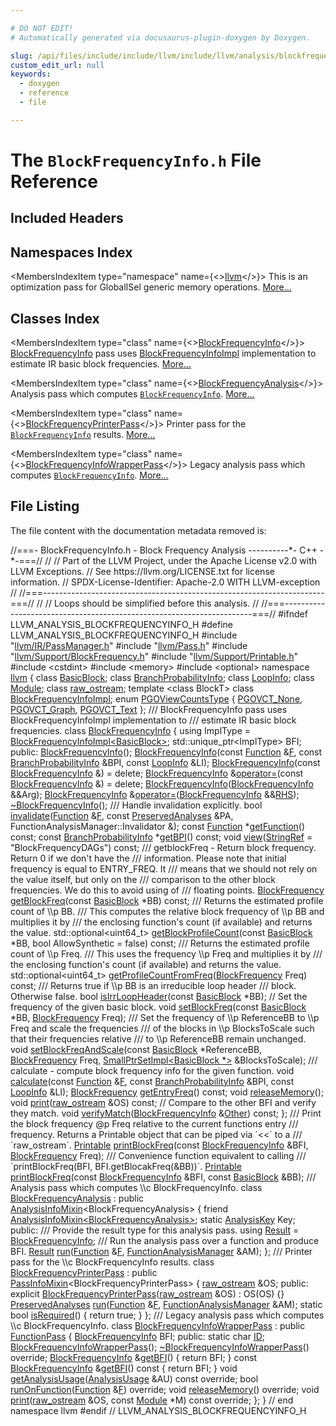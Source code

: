 ```yaml
---

# DO NOT EDIT!
# Automatically generated via docusaurus-plugin-doxygen by Doxygen.

slug: /api/files/include/include/llvm/include/llvm/analysis/blockfrequencyinfo-h
custom_edit_url: null
keywords:
  - doxygen
  - reference
  - file

---
```





# The `BlockFrequencyInfo.h` File Reference

<DoxygenPage pluginConfig={pluginConfig}>



## Included Headers

<IncludesList>
<IncludesListItem
  filePath="llvm/IR/PassManager.h"
  permalink="/docs/api/files/include/include/llvm/include/llvm/ir/passmanager-h"
  isLocal="true" />
<IncludesListItem
  filePath="llvm/Pass.h"
  permalink="/docs/api/files/include/include/llvm/pass-h"
  isLocal="true" />
<IncludesListItem
  filePath="llvm/Support/BlockFrequency.h"
  permalink="/docs/api/files/include/include/llvm/include/llvm/support/blockfrequency-h"
  isLocal="true" />
<IncludesListItem
  filePath="llvm/Support/Printable.h"
  permalink="/docs/api/files/include/include/llvm/include/llvm/support/printable-h"
  isLocal="true" />
<IncludesListItem
  filePath="cstdint"
  permalink=""
  isLocal="false" />
<IncludesListItem
  filePath="memory"
  permalink=""
  isLocal="false" />
<IncludesListItem
  filePath="optional"
  permalink=""
  isLocal="false" />
</IncludesList>

## Namespaces Index

<MembersIndex>

<MembersIndexItem
  type="namespace"
  name={<><a href="/docs/api/namespaces/llvm">llvm</a></>}>
This is an optimization pass for GlobalISel generic memory operations. <a href="/docs/api/namespaces/llvm/#details">More...</a>
</MembersIndexItem>

</MembersIndex>

## Classes Index

<MembersIndex>

<MembersIndexItem
  type="class"
  name={<><a href="/docs/api/classes/llvm/blockfrequencyinfo">BlockFrequencyInfo</a></>}>
<a href="/docs/api/classes/llvm/blockfrequencyinfo">BlockFrequencyInfo</a> pass uses <a href="/docs/api/classes/llvm/blockfrequencyinfoimpl">BlockFrequencyInfoImpl</a> implementation to estimate IR basic block frequencies. <a href="/docs/api/classes/llvm/blockfrequencyinfo/#details">More...</a>
</MembersIndexItem>

<MembersIndexItem
  type="class"
  name={<><a href="/docs/api/classes/llvm/blockfrequencyanalysis">BlockFrequencyAnalysis</a></>}>
Analysis pass which computes <code><a href="/docs/api/classes/llvm/blockfrequencyinfo">BlockFrequencyInfo</a></code>. <a href="/docs/api/classes/llvm/blockfrequencyanalysis/#details">More...</a>
</MembersIndexItem>

<MembersIndexItem
  type="class"
  name={<><a href="/docs/api/classes/llvm/blockfrequencyprinterpass">BlockFrequencyPrinterPass</a></>}>
Printer pass for the <code><a href="/docs/api/classes/llvm/blockfrequencyinfo">BlockFrequencyInfo</a></code> results. <a href="/docs/api/classes/llvm/blockfrequencyprinterpass/#details">More...</a>
</MembersIndexItem>

<MembersIndexItem
  type="class"
  name={<><a href="/docs/api/classes/llvm/blockfrequencyinfowrapperpass">BlockFrequencyInfoWrapperPass</a></>}>
Legacy analysis pass which computes <code><a href="/docs/api/classes/llvm/blockfrequencyinfo">BlockFrequencyInfo</a></code>. <a href="/docs/api/classes/llvm/blockfrequencyinfowrapperpass/#details">More...</a>
</MembersIndexItem>

</MembersIndex>


## File Listing

The file content with the documentation metadata removed is:

<ProgramListing>

<Link id="l00001" /><CodeLine lineNumber="1"><span class="doxyHighlightComment">//===- BlockFrequencyInfo.h - Block Frequency Analysis ----------&#42;- C++ -&#42;-===//</span></CodeLine>
<Link id="l00002" /><CodeLine lineNumber="2"><span class="doxyHighlightComment">//</span></CodeLine>
<Link id="l00003" /><CodeLine lineNumber="3"><span class="doxyHighlightComment">// Part of the LLVM Project, under the Apache License v2.0 with LLVM Exceptions.</span></CodeLine>
<Link id="l00004" /><CodeLine lineNumber="4"><span class="doxyHighlightComment">// See https://llvm.org/LICENSE.txt for license information.</span></CodeLine>
<Link id="l00005" /><CodeLine lineNumber="5"><span class="doxyHighlightComment">// SPDX-License-Identifier: Apache-2.0 WITH LLVM-exception</span></CodeLine>
<Link id="l00006" /><CodeLine lineNumber="6"><span class="doxyHighlightComment">//</span></CodeLine>
<Link id="l00007" /><CodeLine lineNumber="7"><span class="doxyHighlightComment">//===----------------------------------------------------------------------===//</span></CodeLine>
<Link id="l00008" /><CodeLine lineNumber="8"><span class="doxyHighlightComment">//</span></CodeLine>
<Link id="l00009" /><CodeLine lineNumber="9"><span class="doxyHighlightComment">// Loops should be simplified before this analysis.</span></CodeLine>
<Link id="l00010" /><CodeLine lineNumber="10"><span class="doxyHighlightComment">//</span></CodeLine>
<Link id="l00011" /><CodeLine lineNumber="11"><span class="doxyHighlightComment">//===----------------------------------------------------------------------===//</span></CodeLine>
<Link id="l00012" /><CodeLine lineNumber="12"></CodeLine>
<Link id="l00013" /><CodeLine lineNumber="13"><span class="doxyHighlightPreprocessor">#ifndef LLVM&#95;ANALYSIS&#95;BLOCKFREQUENCYINFO&#95;H</span></CodeLine>
<Link id="l00014" /><CodeLine lineNumber="14"><span class="doxyHighlightPreprocessor">#define LLVM&#95;ANALYSIS&#95;BLOCKFREQUENCYINFO&#95;H</span></CodeLine>
<Link id="l00015" /><CodeLine lineNumber="15"></CodeLine>
<Link id="l00016" /><CodeLine lineNumber="16"><span class="doxyHighlightPreprocessor">#include &quot;<a href="/docs/api/files/include/include/llvm/include/llvm/ir/passmanager-h">llvm/IR/PassManager.h</a>&quot;</span></CodeLine>
<Link id="l00017" /><CodeLine lineNumber="17"><span class="doxyHighlightPreprocessor">#include &quot;<a href="/docs/api/files/include/include/llvm/pass-h">llvm/Pass.h</a>&quot;</span></CodeLine>
<Link id="l00018" /><CodeLine lineNumber="18"><span class="doxyHighlightPreprocessor">#include &quot;<a href="/docs/api/files/include/include/llvm/include/llvm/support/blockfrequency-h">llvm/Support/BlockFrequency.h</a>&quot;</span></CodeLine>
<Link id="l00019" /><CodeLine lineNumber="19"><span class="doxyHighlightPreprocessor">#include &quot;<a href="/docs/api/files/include/include/llvm/include/llvm/support/printable-h">llvm/Support/Printable.h</a>&quot;</span></CodeLine>
<Link id="l00020" /><CodeLine lineNumber="20"><span class="doxyHighlightPreprocessor">#include &lt;cstdint&gt;</span></CodeLine>
<Link id="l00021" /><CodeLine lineNumber="21"><span class="doxyHighlightPreprocessor">#include &lt;memory&gt;</span></CodeLine>
<Link id="l00022" /><CodeLine lineNumber="22"><span class="doxyHighlightPreprocessor">#include &lt;optional&gt;</span></CodeLine>
<Link id="l00023" /><CodeLine lineNumber="23"></CodeLine>
<Link id="l00024" /><CodeLine lineNumber="24"><span class="doxyHighlightKeyword">namespace </span><span class="doxyHighlight"><a href="/docs/api/namespaces/llvm">llvm</a> &#123;</span></CodeLine>
<Link id="l00025" /><CodeLine lineNumber="25"></CodeLine>
<Link id="l00026" /><CodeLine lineNumber="26"><span class="doxyHighlightKeyword">class </span><span class="doxyHighlight"><a href="/docs/api/classes/llvm/basicblock">BasicBlock</a>;</span></CodeLine>
<Link id="l00027" /><CodeLine lineNumber="27"><span class="doxyHighlightKeyword">class </span><span class="doxyHighlight"><a href="/docs/api/classes/llvm/branchprobabilityinfo">BranchProbabilityInfo</a>;</span></CodeLine>
<Link id="l00028" /><CodeLine lineNumber="28"><span class="doxyHighlightKeyword">class </span><span class="doxyHighlight"><a href="/docs/api/classes/llvm/loopinfo">LoopInfo</a>;</span></CodeLine>
<Link id="l00029" /><CodeLine lineNumber="29"><span class="doxyHighlightKeyword">class </span><span class="doxyHighlight"><a href="/docs/api/classes/llvm/module">Module</a>;</span></CodeLine>
<Link id="l00030" /><CodeLine lineNumber="30"><span class="doxyHighlightKeyword">class </span><span class="doxyHighlight"><a href="/docs/api/classes/llvm/raw-ostream">raw&#95;ostream</a>;</span></CodeLine>
<Link id="l00031" /><CodeLine lineNumber="31"><span class="doxyHighlightKeyword">template</span><span class="doxyHighlight"> &lt;</span><span class="doxyHighlightKeyword">class</span><span class="doxyHighlight"> BlockT&gt; </span><span class="doxyHighlightKeyword">class </span><span class="doxyHighlight"><a href="/docs/api/classes/llvm/blockfrequencyinfoimpl">BlockFrequencyInfoImpl</a>;</span></CodeLine>
<Link id="l00032" /><CodeLine lineNumber="32"></CodeLine>
<Link id="l00033" /><CodeLine lineNumber="33" lineLink="/docs/api/namespaces/llvm/#a726a37ae665057b176aba58871cf0616a006586d50ef1cc2441c651e5e0653c4e"><span class="doxyHighlightKeyword">enum</span><span class="doxyHighlight"> <a href="/docs/api/namespaces/llvm/#a726a37ae665057b176aba58871cf0616">PGOViewCountsType</a> &#123; <a href="/docs/api/namespaces/llvm/#a726a37ae665057b176aba58871cf0616a3c9596b568bb5b8379c7242004e4a70a">PGOVCT&#95;None</a>, <a href="/docs/api/namespaces/llvm/#a726a37ae665057b176aba58871cf0616a006586d50ef1cc2441c651e5e0653c4e">PGOVCT&#95;Graph</a>, <a href="/docs/api/namespaces/llvm/#a726a37ae665057b176aba58871cf0616ac7b397abc7fb6a7e89be33a420289bc8">PGOVCT&#95;Text</a> &#125;;</span></CodeLine>
<Link id="l00034" /><CodeLine lineNumber="34"></CodeLine>
<Link id="l00035" /><CodeLine lineNumber="35"><span class="doxyHighlightComment">/// BlockFrequencyInfo pass uses BlockFrequencyInfoImpl implementation to</span></CodeLine>
<Link id="l00036" /><CodeLine lineNumber="36"><span class="doxyHighlightComment">/// estimate IR basic block frequencies.</span></CodeLine>
<Link id="l00037" /><CodeLine lineNumber="37" lineLink="/docs/api/classes/llvm/blockfrequencyinfo"><span class="doxyHighlightKeyword">class </span><span class="doxyHighlight"><a href="/docs/api/classes/llvm/blockfrequencyinfo/#a63f02875db1a565606e8eea6bb05db1b">BlockFrequencyInfo</a> &#123;</span></CodeLine>
<Link id="l00038" /><CodeLine lineNumber="38"><span class="doxyHighlight">  </span><span class="doxyHighlightKeyword">using </span><span class="doxyHighlight">ImplType = <a href="/docs/api/classes/llvm/blockfrequencyinfoimpl">BlockFrequencyInfoImpl&lt;BasicBlock&gt;</a>;</span></CodeLine>
<Link id="l00039" /><CodeLine lineNumber="39"></CodeLine>
<Link id="l00040" /><CodeLine lineNumber="40"><span class="doxyHighlight">  std::unique&#95;ptr&lt;ImplType&gt; BFI;</span></CodeLine>
<Link id="l00041" /><CodeLine lineNumber="41"></CodeLine>
<Link id="l00042" /><CodeLine lineNumber="42"><span class="doxyHighlightKeyword">public</span><span class="doxyHighlight">:</span></CodeLine>
<Link id="l00043" /><CodeLine lineNumber="43" lineLink="/docs/api/classes/llvm/blockfrequencyinfo/#a63f02875db1a565606e8eea6bb05db1b"><span class="doxyHighlight">  <a href="/docs/api/classes/llvm/blockfrequencyinfo/#a63f02875db1a565606e8eea6bb05db1b">BlockFrequencyInfo</a>();</span></CodeLine>
<Link id="l00044" /><CodeLine lineNumber="44"><span class="doxyHighlight">  <a href="/docs/api/classes/llvm/blockfrequencyinfo/#a63f02875db1a565606e8eea6bb05db1b">BlockFrequencyInfo</a>(</span><span class="doxyHighlightKeyword">const</span><span class="doxyHighlight"> <a href="/docs/api/classes/llvm/function">Function</a> &amp;<a href="/docs/api/files/lib/lib/support/md5-cpp/#a96d73bbd7af15cb1fc38c3f4a3bd82e9">F</a>, </span><span class="doxyHighlightKeyword">const</span><span class="doxyHighlight"> <a href="/docs/api/classes/llvm/branchprobabilityinfo">BranchProbabilityInfo</a> &amp;BPI,</span></CodeLine>
<Link id="l00045" /><CodeLine lineNumber="45"><span class="doxyHighlight">                     </span><span class="doxyHighlightKeyword">const</span><span class="doxyHighlight"> <a href="/docs/api/classes/llvm/loopinfo">LoopInfo</a> &amp;LI);</span></CodeLine>
<Link id="l00046" /><CodeLine lineNumber="46" lineLink="/docs/api/classes/llvm/blockfrequencyinfo/#afd2bac681140481173c55877752d2886"><span class="doxyHighlight">  <a href="/docs/api/classes/llvm/blockfrequencyinfo/#afd2bac681140481173c55877752d2886">BlockFrequencyInfo</a>(</span><span class="doxyHighlightKeyword">const</span><span class="doxyHighlight"> <a href="/docs/api/classes/llvm/blockfrequencyinfo/#a63f02875db1a565606e8eea6bb05db1b">BlockFrequencyInfo</a> &amp;) = </span><span class="doxyHighlightKeyword">delete</span><span class="doxyHighlight">;</span></CodeLine>
<Link id="l00047" /><CodeLine lineNumber="47" lineLink="/docs/api/classes/llvm/blockfrequencyinfo/#a557c1b880e465c1e2cdb22603d079d82"><span class="doxyHighlight">  <a href="/docs/api/classes/llvm/blockfrequencyinfo/#a63f02875db1a565606e8eea6bb05db1b">BlockFrequencyInfo</a> &amp;<a href="/docs/api/classes/llvm/blockfrequencyinfo/#a557c1b880e465c1e2cdb22603d079d82">operator=</a>(</span><span class="doxyHighlightKeyword">const</span><span class="doxyHighlight"> <a href="/docs/api/classes/llvm/blockfrequencyinfo/#a63f02875db1a565606e8eea6bb05db1b">BlockFrequencyInfo</a> &amp;) = </span><span class="doxyHighlightKeyword">delete</span><span class="doxyHighlight">;</span></CodeLine>
<Link id="l00048" /><CodeLine lineNumber="48"><span class="doxyHighlight">  <a href="/docs/api/classes/llvm/blockfrequencyinfo/#a63f02875db1a565606e8eea6bb05db1b">BlockFrequencyInfo</a>(<a href="/docs/api/classes/llvm/blockfrequencyinfo/#a63f02875db1a565606e8eea6bb05db1b">BlockFrequencyInfo</a> &amp;&amp;Arg);</span></CodeLine>
<Link id="l00049" /><CodeLine lineNumber="49"><span class="doxyHighlight">  <a href="/docs/api/classes/llvm/blockfrequencyinfo/#a63f02875db1a565606e8eea6bb05db1b">BlockFrequencyInfo</a> &amp;<a href="/docs/api/classes/llvm/blockfrequencyinfo/#a557c1b880e465c1e2cdb22603d079d82">operator=</a>(<a href="/docs/api/classes/llvm/blockfrequencyinfo/#a63f02875db1a565606e8eea6bb05db1b">BlockFrequencyInfo</a> &amp;&amp;<a href="/docs/api/files/lib/lib/target/lib/target/x86/x86partialreduction-cpp/#a87b8bfbbe9d8f7146d7f20a5fb42efd0">RHS</a>);</span></CodeLine>
<Link id="l00050" /><CodeLine lineNumber="50" lineLink="/docs/api/classes/llvm/blockfrequencyinfo/#a1866a9f48f05827180a76af09f9fd59d"><span class="doxyHighlight">  <a href="/docs/api/classes/llvm/blockfrequencyinfo/#a1866a9f48f05827180a76af09f9fd59d">~BlockFrequencyInfo</a>();</span></CodeLine>
<Link id="l00051" /><CodeLine lineNumber="51"></CodeLine>
<Link id="l00052" /><CodeLine lineNumber="52"><span class="doxyHighlightComment">  /// Handle invalidation explicitly.</span></CodeLine>
<Link id="l00053" /><CodeLine lineNumber="53"><span class="doxyHighlight">  </span><span class="doxyHighlightKeywordType">bool</span><span class="doxyHighlight"> <a href="/docs/api/classes/llvm/blockfrequencyinfo/#ada47feae78e3f75c04c5474d5d805b09">invalidate</a>(<a href="/docs/api/classes/llvm/function">Function</a> &amp;<a href="/docs/api/files/lib/lib/support/md5-cpp/#a96d73bbd7af15cb1fc38c3f4a3bd82e9">F</a>, </span><span class="doxyHighlightKeyword">const</span><span class="doxyHighlight"> <a href="/docs/api/classes/llvm/preservedanalyses">PreservedAnalyses</a> &amp;PA,</span></CodeLine>
<Link id="l00054" /><CodeLine lineNumber="54"><span class="doxyHighlight">                  FunctionAnalysisManager::Invalidator &amp;);</span></CodeLine>
<Link id="l00055" /><CodeLine lineNumber="55"></CodeLine>
<Link id="l00056" /><CodeLine lineNumber="56"><span class="doxyHighlight">  </span><span class="doxyHighlightKeyword">const</span><span class="doxyHighlight"> <a href="/docs/api/classes/llvm/function">Function</a> &#42;<a href="/docs/api/classes/llvm/blockfrequencyinfo/#a1e347b3d4af60ff4752900497cb60fbb">getFunction</a>() </span><span class="doxyHighlightKeyword">const</span><span class="doxyHighlight">;</span></CodeLine>
<Link id="l00057" /><CodeLine lineNumber="57"><span class="doxyHighlight">  </span><span class="doxyHighlightKeyword">const</span><span class="doxyHighlight"> <a href="/docs/api/classes/llvm/branchprobabilityinfo">BranchProbabilityInfo</a> &#42;<a href="/docs/api/classes/llvm/blockfrequencyinfo/#a890d37fd94628447295e95a4ed325fc8">getBPI</a>() </span><span class="doxyHighlightKeyword">const</span><span class="doxyHighlight">;</span></CodeLine>
<Link id="l00058" /><CodeLine lineNumber="58"><span class="doxyHighlight">  </span><span class="doxyHighlightKeywordType">void</span><span class="doxyHighlight"> <a href="/docs/api/classes/llvm/blockfrequencyinfo/#a69b85e6e41851b721a5bc1adc3d2f661">view</a>(<a href="/docs/api/classes/llvm/stringref">StringRef</a> = </span><span class="doxyHighlightStringLiteral">&quot;BlockFrequencyDAGs&quot;</span><span class="doxyHighlight">) </span><span class="doxyHighlightKeyword">const</span><span class="doxyHighlight">;</span></CodeLine>
<Link id="l00059" /><CodeLine lineNumber="59"></CodeLine>
<Link id="l00060" /><CodeLine lineNumber="60"><span class="doxyHighlightComment">  /// getblockFreq - Return block frequency. Return 0 if we don&#39;t have the</span></CodeLine>
<Link id="l00061" /><CodeLine lineNumber="61"><span class="doxyHighlightComment">  /// information. Please note that initial frequency is equal to ENTRY&#95;FREQ. It</span></CodeLine>
<Link id="l00062" /><CodeLine lineNumber="62"><span class="doxyHighlightComment">  /// means that we should not rely on the value itself, but only on the</span></CodeLine>
<Link id="l00063" /><CodeLine lineNumber="63"><span class="doxyHighlightComment">  /// comparison to the other block frequencies. We do this to avoid using of</span></CodeLine>
<Link id="l00064" /><CodeLine lineNumber="64"><span class="doxyHighlightComment">  /// floating points.</span></CodeLine>
<Link id="l00065" /><CodeLine lineNumber="65"><span class="doxyHighlight">  <a href="/docs/api/classes/llvm/blockfrequency">BlockFrequency</a> <a href="/docs/api/classes/llvm/blockfrequencyinfo/#ab8b72c18add22acd827f7a6cd1ff1bff">getBlockFreq</a>(</span><span class="doxyHighlightKeyword">const</span><span class="doxyHighlight"> <a href="/docs/api/classes/llvm/basicblock">BasicBlock</a> &#42;BB) </span><span class="doxyHighlightKeyword">const</span><span class="doxyHighlight">;</span></CodeLine>
<Link id="l00066" /><CodeLine lineNumber="66"></CodeLine>
<Link id="l00067" /><CodeLine lineNumber="67"><span class="doxyHighlightComment">  /// Returns the estimated profile count of \\p BB.</span></CodeLine>
<Link id="l00068" /><CodeLine lineNumber="68"><span class="doxyHighlightComment">  /// This computes the relative block frequency of \\p BB and multiplies it by</span></CodeLine>
<Link id="l00069" /><CodeLine lineNumber="69"><span class="doxyHighlightComment">  /// the enclosing function&#39;s count (if available) and returns the value.</span></CodeLine>
<Link id="l00070" /><CodeLine lineNumber="70"><span class="doxyHighlight">  std::optional&lt;uint64&#95;t&gt;</span></CodeLine>
<Link id="l00071" /><CodeLine lineNumber="71"><span class="doxyHighlight">  <a href="/docs/api/classes/llvm/blockfrequencyinfo/#a45e6b2c5c4e59ddc05ad9a2685706e75">getBlockProfileCount</a>(</span><span class="doxyHighlightKeyword">const</span><span class="doxyHighlight"> <a href="/docs/api/classes/llvm/basicblock">BasicBlock</a> &#42;BB, </span><span class="doxyHighlightKeywordType">bool</span><span class="doxyHighlight"> AllowSynthetic = </span><span class="doxyHighlightKeyword">false</span><span class="doxyHighlight">) </span><span class="doxyHighlightKeyword">const</span><span class="doxyHighlight">;</span></CodeLine>
<Link id="l00072" /><CodeLine lineNumber="72"></CodeLine>
<Link id="l00073" /><CodeLine lineNumber="73"><span class="doxyHighlightComment">  /// Returns the estimated profile count of \\p Freq.</span></CodeLine>
<Link id="l00074" /><CodeLine lineNumber="74"><span class="doxyHighlightComment">  /// This uses the frequency \\p Freq and multiplies it by</span></CodeLine>
<Link id="l00075" /><CodeLine lineNumber="75"><span class="doxyHighlightComment">  /// the enclosing function&#39;s count (if available) and returns the value.</span></CodeLine>
<Link id="l00076" /><CodeLine lineNumber="76"><span class="doxyHighlight">  std::optional&lt;uint64&#95;t&gt; <a href="/docs/api/classes/llvm/blockfrequencyinfo/#a02c90557d0de0a6573903a55ef08f20d">getProfileCountFromFreq</a>(<a href="/docs/api/classes/llvm/blockfrequency">BlockFrequency</a> Freq) </span><span class="doxyHighlightKeyword">const</span><span class="doxyHighlight">;</span></CodeLine>
<Link id="l00077" /><CodeLine lineNumber="77"></CodeLine>
<Link id="l00078" /><CodeLine lineNumber="78"><span class="doxyHighlightComment">  /// Returns true if \\p BB is an irreducible loop header</span></CodeLine>
<Link id="l00079" /><CodeLine lineNumber="79"><span class="doxyHighlightComment">  /// block. Otherwise false.</span></CodeLine>
<Link id="l00080" /><CodeLine lineNumber="80"><span class="doxyHighlight">  </span><span class="doxyHighlightKeywordType">bool</span><span class="doxyHighlight"> <a href="/docs/api/classes/llvm/blockfrequencyinfo/#a0057533e78de6c22b6d3dd3ae3ec0b5f">isIrrLoopHeader</a>(</span><span class="doxyHighlightKeyword">const</span><span class="doxyHighlight"> <a href="/docs/api/classes/llvm/basicblock">BasicBlock</a> &#42;BB);</span></CodeLine>
<Link id="l00081" /><CodeLine lineNumber="81"></CodeLine>
<Link id="l00082" /><CodeLine lineNumber="82"><span class="doxyHighlight">  </span><span class="doxyHighlightComment">// Set the frequency of the given basic block.</span></CodeLine>
<Link id="l00083" /><CodeLine lineNumber="83"><span class="doxyHighlight">  </span><span class="doxyHighlightKeywordType">void</span><span class="doxyHighlight"> <a href="/docs/api/classes/llvm/blockfrequencyinfo/#a13f090421b36f5795113215ab6c507ce">setBlockFreq</a>(</span><span class="doxyHighlightKeyword">const</span><span class="doxyHighlight"> <a href="/docs/api/classes/llvm/basicblock">BasicBlock</a> &#42;BB, <a href="/docs/api/classes/llvm/blockfrequency">BlockFrequency</a> Freq);</span></CodeLine>
<Link id="l00084" /><CodeLine lineNumber="84"></CodeLine>
<Link id="l00085" /><CodeLine lineNumber="85"><span class="doxyHighlightComment">  /// Set the frequency of \\p ReferenceBB to \\p Freq and scale the frequencies</span></CodeLine>
<Link id="l00086" /><CodeLine lineNumber="86"><span class="doxyHighlightComment">  /// of the blocks in \\p BlocksToScale such that their frequencies relative</span></CodeLine>
<Link id="l00087" /><CodeLine lineNumber="87"><span class="doxyHighlightComment">  /// to \\p ReferenceBB remain unchanged.</span></CodeLine>
<Link id="l00088" /><CodeLine lineNumber="88"><span class="doxyHighlight">  </span><span class="doxyHighlightKeywordType">void</span><span class="doxyHighlight"> <a href="/docs/api/classes/llvm/blockfrequencyinfo/#a79d23612ec0c59f4c30ccfabfc2b312c">setBlockFreqAndScale</a>(</span><span class="doxyHighlightKeyword">const</span><span class="doxyHighlight"> <a href="/docs/api/classes/llvm/basicblock">BasicBlock</a> &#42;ReferenceBB, <a href="/docs/api/classes/llvm/blockfrequency">BlockFrequency</a> Freq,</span></CodeLine>
<Link id="l00089" /><CodeLine lineNumber="89"><span class="doxyHighlight">                            <a href="/docs/api/classes/llvm/smallptrsetimpl">SmallPtrSetImpl&lt;BasicBlock &#42;&gt;</a> &amp;BlocksToScale);</span></CodeLine>
<Link id="l00090" /><CodeLine lineNumber="90"></CodeLine>
<Link id="l00091" /><CodeLine lineNumber="91"><span class="doxyHighlightComment">  /// calculate - compute block frequency info for the given function.</span></CodeLine>
<Link id="l00092" /><CodeLine lineNumber="92"><span class="doxyHighlight">  </span><span class="doxyHighlightKeywordType">void</span><span class="doxyHighlight"> <a href="/docs/api/classes/llvm/blockfrequencyinfo/#a028fa7f559c340968f4faefbd899e69b">calculate</a>(</span><span class="doxyHighlightKeyword">const</span><span class="doxyHighlight"> <a href="/docs/api/classes/llvm/function">Function</a> &amp;<a href="/docs/api/files/lib/lib/support/md5-cpp/#a96d73bbd7af15cb1fc38c3f4a3bd82e9">F</a>, </span><span class="doxyHighlightKeyword">const</span><span class="doxyHighlight"> <a href="/docs/api/classes/llvm/branchprobabilityinfo">BranchProbabilityInfo</a> &amp;BPI,</span></CodeLine>
<Link id="l00093" /><CodeLine lineNumber="93"><span class="doxyHighlight">                 </span><span class="doxyHighlightKeyword">const</span><span class="doxyHighlight"> <a href="/docs/api/classes/llvm/loopinfo">LoopInfo</a> &amp;LI);</span></CodeLine>
<Link id="l00094" /><CodeLine lineNumber="94"></CodeLine>
<Link id="l00095" /><CodeLine lineNumber="95"><span class="doxyHighlight">  <a href="/docs/api/classes/llvm/blockfrequency">BlockFrequency</a> <a href="/docs/api/classes/llvm/blockfrequencyinfo/#a9c6cc2749829526cefbb731b0474e0be">getEntryFreq</a>() </span><span class="doxyHighlightKeyword">const</span><span class="doxyHighlight">;</span></CodeLine>
<Link id="l00096" /><CodeLine lineNumber="96"><span class="doxyHighlight">  </span><span class="doxyHighlightKeywordType">void</span><span class="doxyHighlight"> <a href="/docs/api/classes/llvm/blockfrequencyinfo/#ad0ed2aa793189babbd64c24e1cb77156">releaseMemory</a>();</span></CodeLine>
<Link id="l00097" /><CodeLine lineNumber="97"><span class="doxyHighlight">  </span><span class="doxyHighlightKeywordType">void</span><span class="doxyHighlight"> <a href="/docs/api/classes/llvm/blockfrequencyinfo/#abcdff384c4765fb588d0c50c973f2168">print</a>(<a href="/docs/api/classes/llvm/raw-ostream">raw&#95;ostream</a> &amp;OS) </span><span class="doxyHighlightKeyword">const</span><span class="doxyHighlight">;</span></CodeLine>
<Link id="l00098" /><CodeLine lineNumber="98"></CodeLine>
<Link id="l00099" /><CodeLine lineNumber="99"><span class="doxyHighlight">  </span><span class="doxyHighlightComment">// Compare to the other BFI and verify they match.</span></CodeLine>
<Link id="l00100" /><CodeLine lineNumber="100"><span class="doxyHighlight">  </span><span class="doxyHighlightKeywordType">void</span><span class="doxyHighlight"> <a href="/docs/api/classes/llvm/blockfrequencyinfo/#aeec3f4d44d62f63f2bdd75c0379c83f0">verifyMatch</a>(<a href="/docs/api/classes/llvm/blockfrequencyinfo/#a63f02875db1a565606e8eea6bb05db1b">BlockFrequencyInfo</a> &amp;<a href="/docs/api/namespaces/llvm/#a9eb4f5b98b70ee4fab9614ed58282c1fa6311ae17c1ee52b36e68aaf4ad066387">Other</a>) </span><span class="doxyHighlightKeyword">const</span><span class="doxyHighlight">;</span></CodeLine>
<Link id="l00101" /><CodeLine lineNumber="101"><span class="doxyHighlight">&#125;;</span></CodeLine>
<Link id="l00102" /><CodeLine lineNumber="102"></CodeLine>
<Link id="l00103" /><CodeLine lineNumber="103"><span class="doxyHighlightComment">/// Print the block frequency @p Freq relative to the current functions entry</span></CodeLine>
<Link id="l00104" /><CodeLine lineNumber="104"><span class="doxyHighlightComment">/// frequency. Returns a Printable object that can be piped via &#96;&lt;&lt;&#96; to a</span></CodeLine>
<Link id="l00105" /><CodeLine lineNumber="105"><span class="doxyHighlightComment">/// &#96;raw&#95;ostream&#96;.</span></CodeLine>
<Link id="l00106" /><CodeLine lineNumber="106"><span class="doxyHighlight"><a href="/docs/api/classes/llvm/printable">Printable</a> <a href="/docs/api/namespaces/llvm/#ada715bce8140114cd2fd2f8ab018f7c3">printBlockFreq</a>(</span><span class="doxyHighlightKeyword">const</span><span class="doxyHighlight"> <a href="/docs/api/classes/llvm/blockfrequencyinfo">BlockFrequencyInfo</a> &amp;BFI, <a href="/docs/api/classes/llvm/blockfrequency">BlockFrequency</a> Freq);</span></CodeLine>
<Link id="l00107" /><CodeLine lineNumber="107"></CodeLine>
<Link id="l00108" /><CodeLine lineNumber="108"><span class="doxyHighlightComment">/// Convenience function equivalent to calling</span></CodeLine>
<Link id="l00109" /><CodeLine lineNumber="109"><span class="doxyHighlightComment">/// &#96;printBlockFreq(BFI, BFI.getBlocakFreq(&amp;BB))&#96;.</span></CodeLine>
<Link id="l00110" /><CodeLine lineNumber="110"><span class="doxyHighlight"><a href="/docs/api/classes/llvm/printable">Printable</a> <a href="/docs/api/namespaces/llvm/#ada715bce8140114cd2fd2f8ab018f7c3">printBlockFreq</a>(</span><span class="doxyHighlightKeyword">const</span><span class="doxyHighlight"> <a href="/docs/api/classes/llvm/blockfrequencyinfo">BlockFrequencyInfo</a> &amp;BFI, </span><span class="doxyHighlightKeyword">const</span><span class="doxyHighlight"> <a href="/docs/api/classes/llvm/basicblock">BasicBlock</a> &amp;BB);</span></CodeLine>
<Link id="l00111" /><CodeLine lineNumber="111"></CodeLine>
<Link id="l00112" /><CodeLine lineNumber="112"><span class="doxyHighlightComment">/// Analysis pass which computes \\c BlockFrequencyInfo.</span></CodeLine>
<Link id="l00113" /><CodeLine lineNumber="113" lineLink="/docs/api/classes/llvm/blockfrequencyanalysis"><span class="doxyHighlightKeyword">class </span><span class="doxyHighlight"><a href="/docs/api/classes/llvm/blockfrequencyanalysis">BlockFrequencyAnalysis</a></span></CodeLine>
<Link id="l00114" /><CodeLine lineNumber="114"><span class="doxyHighlight">    : </span><span class="doxyHighlightKeyword">public</span><span class="doxyHighlight"> <a href="/docs/api/structs/llvm/analysisinfomixin">AnalysisInfoMixin</a>&lt;BlockFrequencyAnalysis&gt; &#123;</span></CodeLine>
<Link id="l00115" /><CodeLine lineNumber="115"><span class="doxyHighlight">  </span><span class="doxyHighlightKeyword">friend</span><span class="doxyHighlight"> <a href="/docs/api/structs/llvm/analysisinfomixin">AnalysisInfoMixin&lt;BlockFrequencyAnalysis&gt;</a>;</span></CodeLine>
<Link id="l00116" /><CodeLine lineNumber="116"></CodeLine>
<Link id="l00117" /><CodeLine lineNumber="117"><span class="doxyHighlight">  </span><span class="doxyHighlightKeyword">static</span><span class="doxyHighlight"> <a href="/docs/api/structs/llvm/analysiskey">AnalysisKey</a> Key;</span></CodeLine>
<Link id="l00118" /><CodeLine lineNumber="118"></CodeLine>
<Link id="l00119" /><CodeLine lineNumber="119"><span class="doxyHighlightKeyword">public</span><span class="doxyHighlight">:</span></CodeLine>
<Link id="l00120" /><CodeLine lineNumber="120"><span class="doxyHighlightComment">  /// Provide the result type for this analysis pass.</span></CodeLine>
<Link id="l00121" /><CodeLine lineNumber="121" lineLink="/docs/api/classes/llvm/blockfrequencyanalysis/#a232f406ce44165fb3b38f2ae278f6267"><span class="doxyHighlight">  </span><span class="doxyHighlightKeyword">using </span><span class="doxyHighlight"><a href="/docs/api/classes/llvm/blockfrequencyanalysis/#a232f406ce44165fb3b38f2ae278f6267">Result</a> = <a href="/docs/api/classes/llvm/blockfrequencyinfo">BlockFrequencyInfo</a>;</span></CodeLine>
<Link id="l00122" /><CodeLine lineNumber="122"></CodeLine>
<Link id="l00123" /><CodeLine lineNumber="123"><span class="doxyHighlightComment">  /// Run the analysis pass over a function and produce BFI.</span></CodeLine>
<Link id="l00124" /><CodeLine lineNumber="124"><span class="doxyHighlight">  <a href="/docs/api/classes/llvm/blockfrequencyanalysis/#a232f406ce44165fb3b38f2ae278f6267">Result</a> <a href="/docs/api/classes/llvm/blockfrequencyanalysis/#ae5af9e07de7320c60fc8c89057e69354">run</a>(<a href="/docs/api/classes/llvm/function">Function</a> &amp;<a href="/docs/api/files/lib/lib/support/md5-cpp/#a96d73bbd7af15cb1fc38c3f4a3bd82e9">F</a>, <a href="/docs/api/namespaces/llvm/#adce09a5a0de0e3177eb00e932734af2f">FunctionAnalysisManager</a> &amp;AM);</span></CodeLine>
<Link id="l00125" /><CodeLine lineNumber="125"><span class="doxyHighlight">&#125;;</span></CodeLine>
<Link id="l00126" /><CodeLine lineNumber="126"></CodeLine>
<Link id="l00127" /><CodeLine lineNumber="127"><span class="doxyHighlightComment">/// Printer pass for the \\c BlockFrequencyInfo results.</span></CodeLine>
<Link id="l00128" /><CodeLine lineNumber="128" lineLink="/docs/api/classes/llvm/blockfrequencyprinterpass"><span class="doxyHighlightKeyword">class </span><span class="doxyHighlight"><a href="/docs/api/classes/llvm/blockfrequencyprinterpass/#a28ac69c2a94165f16b93afdf8ce7a224">BlockFrequencyPrinterPass</a></span></CodeLine>
<Link id="l00129" /><CodeLine lineNumber="129"><span class="doxyHighlight">    : </span><span class="doxyHighlightKeyword">public</span><span class="doxyHighlight"> <a href="/docs/api/structs/llvm/passinfomixin">PassInfoMixin</a>&lt;BlockFrequencyPrinterPass&gt; &#123;</span></CodeLine>
<Link id="l00130" /><CodeLine lineNumber="130"><span class="doxyHighlight">  <a href="/docs/api/classes/llvm/raw-ostream">raw&#95;ostream</a> &amp;OS;</span></CodeLine>
<Link id="l00131" /><CodeLine lineNumber="131"></CodeLine>
<Link id="l00132" /><CodeLine lineNumber="132"><span class="doxyHighlightKeyword">public</span><span class="doxyHighlight">:</span></CodeLine>
<Link id="l00133" /><CodeLine lineNumber="133" lineLink="/docs/api/classes/llvm/blockfrequencyprinterpass/#a28ac69c2a94165f16b93afdf8ce7a224"><span class="doxyHighlight">  </span><span class="doxyHighlightKeyword">explicit</span><span class="doxyHighlight"> <a href="/docs/api/classes/llvm/blockfrequencyprinterpass/#a28ac69c2a94165f16b93afdf8ce7a224">BlockFrequencyPrinterPass</a>(<a href="/docs/api/classes/llvm/raw-ostream">raw&#95;ostream</a> &amp;OS) : OS(OS) &#123;&#125;</span></CodeLine>
<Link id="l00134" /><CodeLine lineNumber="134"></CodeLine>
<Link id="l00135" /><CodeLine lineNumber="135"><span class="doxyHighlight">  <a href="/docs/api/classes/llvm/preservedanalyses">PreservedAnalyses</a> <a href="/docs/api/classes/llvm/blockfrequencyprinterpass/#a5a6cbafd8221cce28bfb4fe7aca32f94">run</a>(<a href="/docs/api/classes/llvm/function">Function</a> &amp;<a href="/docs/api/files/lib/lib/support/md5-cpp/#a96d73bbd7af15cb1fc38c3f4a3bd82e9">F</a>, <a href="/docs/api/namespaces/llvm/#adce09a5a0de0e3177eb00e932734af2f">FunctionAnalysisManager</a> &amp;AM);</span></CodeLine>
<Link id="l00136" /><CodeLine lineNumber="136"></CodeLine>
<Link id="l00137" /><CodeLine lineNumber="137" lineLink="/docs/api/classes/llvm/blockfrequencyprinterpass/#a73c0279ba82bc6763c1f80392e9616d7"><span class="doxyHighlight">  </span><span class="doxyHighlightKeyword">static</span><span class="doxyHighlight"> </span><span class="doxyHighlightKeywordType">bool</span><span class="doxyHighlight"> <a href="/docs/api/classes/llvm/blockfrequencyprinterpass/#a73c0279ba82bc6763c1f80392e9616d7">isRequired</a>() &#123; </span><span class="doxyHighlightKeywordFlow">return</span><span class="doxyHighlight"> </span><span class="doxyHighlightKeyword">true</span><span class="doxyHighlight">; &#125;</span></CodeLine>
<Link id="l00138" /><CodeLine lineNumber="138"><span class="doxyHighlight">&#125;;</span></CodeLine>
<Link id="l00139" /><CodeLine lineNumber="139"></CodeLine>
<Link id="l00140" /><CodeLine lineNumber="140"><span class="doxyHighlightComment">/// Legacy analysis pass which computes \\c BlockFrequencyInfo.</span></CodeLine>
<Link id="l00141" /><CodeLine lineNumber="141" lineLink="/docs/api/classes/llvm/blockfrequencyinfowrapperpass"><span class="doxyHighlightKeyword">class </span><span class="doxyHighlight"><a href="/docs/api/classes/llvm/blockfrequencyinfowrapperpass/#a9a768738e6751ab883e9dd4075a52461">BlockFrequencyInfoWrapperPass</a> : </span><span class="doxyHighlightKeyword">public</span><span class="doxyHighlight"> <a href="/docs/api/classes/llvm/functionpass/#a7691d83e3561f781cae4ce4a01bdfa93">FunctionPass</a> &#123;</span></CodeLine>
<Link id="l00142" /><CodeLine lineNumber="142"><span class="doxyHighlight">  <a href="/docs/api/classes/llvm/blockfrequencyinfo">BlockFrequencyInfo</a> BFI;</span></CodeLine>
<Link id="l00143" /><CodeLine lineNumber="143"></CodeLine>
<Link id="l00144" /><CodeLine lineNumber="144"><span class="doxyHighlightKeyword">public</span><span class="doxyHighlight">:</span></CodeLine>
<Link id="l00145" /><CodeLine lineNumber="145" lineLink="/docs/api/classes/llvm/blockfrequencyinfowrapperpass/#aaf5ba575f3fe72ca0fc66be28995bf4f"><span class="doxyHighlight">  </span><span class="doxyHighlightKeyword">static</span><span class="doxyHighlight"> </span><span class="doxyHighlightKeywordType">char</span><span class="doxyHighlight"> <a href="/docs/api/classes/llvm/blockfrequencyinfowrapperpass/#aaf5ba575f3fe72ca0fc66be28995bf4f">ID</a>;</span></CodeLine>
<Link id="l00146" /><CodeLine lineNumber="146"></CodeLine>
<Link id="l00147" /><CodeLine lineNumber="147"><span class="doxyHighlight">  <a href="/docs/api/classes/llvm/blockfrequencyinfowrapperpass/#a9a768738e6751ab883e9dd4075a52461">BlockFrequencyInfoWrapperPass</a>();</span></CodeLine>
<Link id="l00148" /><CodeLine lineNumber="148" lineLink="/docs/api/classes/llvm/blockfrequencyinfowrapperpass/#a3305a99eb1500f5c5eccb55d5cf4c51c"><span class="doxyHighlight">  <a href="/docs/api/classes/llvm/blockfrequencyinfowrapperpass/#a3305a99eb1500f5c5eccb55d5cf4c51c">~BlockFrequencyInfoWrapperPass</a>() </span><span class="doxyHighlightKeyword">override</span><span class="doxyHighlight">;</span></CodeLine>
<Link id="l00149" /><CodeLine lineNumber="149"></CodeLine>
<Link id="l00150" /><CodeLine lineNumber="150" lineLink="/docs/api/classes/llvm/blockfrequencyinfowrapperpass/#a7942b734a1b9879477d01001a84a2ff7"><span class="doxyHighlight">  <a href="/docs/api/classes/llvm/blockfrequencyinfo">BlockFrequencyInfo</a> &amp;<a href="/docs/api/classes/llvm/blockfrequencyinfowrapperpass/#a7942b734a1b9879477d01001a84a2ff7">getBFI</a>() &#123; </span><span class="doxyHighlightKeywordFlow">return</span><span class="doxyHighlight"> BFI; &#125;</span></CodeLine>
<Link id="l00151" /><CodeLine lineNumber="151" lineLink="/docs/api/classes/llvm/blockfrequencyinfowrapperpass/#a9c77c2a2bc177fbb07da6f6f0960ba72"><span class="doxyHighlight">  </span><span class="doxyHighlightKeyword">const</span><span class="doxyHighlight"> <a href="/docs/api/classes/llvm/blockfrequencyinfo">BlockFrequencyInfo</a> &amp;<a href="/docs/api/classes/llvm/blockfrequencyinfowrapperpass/#a9c77c2a2bc177fbb07da6f6f0960ba72">getBFI</a>()</span><span class="doxyHighlightKeyword"> const </span><span class="doxyHighlight">&#123; </span><span class="doxyHighlightKeywordFlow">return</span><span class="doxyHighlight"> BFI; &#125;</span></CodeLine>
<Link id="l00152" /><CodeLine lineNumber="152"></CodeLine>
<Link id="l00153" /><CodeLine lineNumber="153"><span class="doxyHighlight">  </span><span class="doxyHighlightKeywordType">void</span><span class="doxyHighlight"> <a href="/docs/api/classes/llvm/blockfrequencyinfowrapperpass/#a579d94f1352d6cd8f75f163611370eaa">getAnalysisUsage</a>(<a href="/docs/api/classes/llvm/analysisusage">AnalysisUsage</a> &amp;AU) </span><span class="doxyHighlightKeyword">const override</span><span class="doxyHighlight">;</span></CodeLine>
<Link id="l00154" /><CodeLine lineNumber="154"></CodeLine>
<Link id="l00155" /><CodeLine lineNumber="155"><span class="doxyHighlight">  </span><span class="doxyHighlightKeywordType">bool</span><span class="doxyHighlight"> <a href="/docs/api/classes/llvm/blockfrequencyinfowrapperpass/#a83a7b5557444da82ac7406712c89188a">runOnFunction</a>(<a href="/docs/api/classes/llvm/function">Function</a> &amp;<a href="/docs/api/files/lib/lib/support/md5-cpp/#a96d73bbd7af15cb1fc38c3f4a3bd82e9">F</a>) </span><span class="doxyHighlightKeyword">override</span><span class="doxyHighlight">;</span></CodeLine>
<Link id="l00156" /><CodeLine lineNumber="156"><span class="doxyHighlight">  </span><span class="doxyHighlightKeywordType">void</span><span class="doxyHighlight"> <a href="/docs/api/classes/llvm/blockfrequencyinfowrapperpass/#a9d464ba7944744eebb6f14ad15d093e2">releaseMemory</a>() </span><span class="doxyHighlightKeyword">override</span><span class="doxyHighlight">;</span></CodeLine>
<Link id="l00157" /><CodeLine lineNumber="157"><span class="doxyHighlight">  </span><span class="doxyHighlightKeywordType">void</span><span class="doxyHighlight"> <a href="/docs/api/classes/llvm/blockfrequencyinfowrapperpass/#a32be9fb9e82c96b7a25409dee86886d7">print</a>(<a href="/docs/api/classes/llvm/raw-ostream">raw&#95;ostream</a> &amp;OS, </span><span class="doxyHighlightKeyword">const</span><span class="doxyHighlight"> <a href="/docs/api/classes/llvm/module">Module</a> &#42;M) </span><span class="doxyHighlightKeyword">const override</span><span class="doxyHighlight">;</span></CodeLine>
<Link id="l00158" /><CodeLine lineNumber="158"><span class="doxyHighlight">&#125;;</span></CodeLine>
<Link id="l00159" /><CodeLine lineNumber="159"></CodeLine>
<Link id="l00160" /><CodeLine lineNumber="160"><span class="doxyHighlight">&#125; </span><span class="doxyHighlightComment">// end namespace llvm</span></CodeLine>
<Link id="l00161" /><CodeLine lineNumber="161"></CodeLine>
<Link id="l00162" /><CodeLine lineNumber="162"><span class="doxyHighlightPreprocessor">#endif </span><span class="doxyHighlightComment">// LLVM&#95;ANALYSIS&#95;BLOCKFREQUENCYINFO&#95;H</span></CodeLine>

</ProgramListing>


</DoxygenPage>
